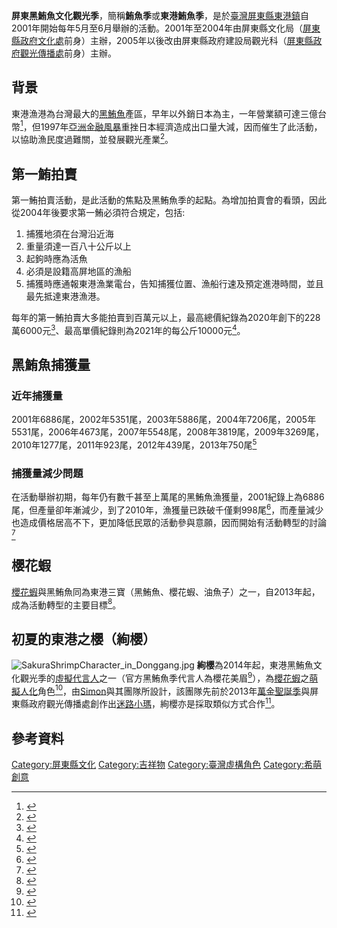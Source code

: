 {{expand|time=2015-01-16}}

'''屏東黑鮪魚文化觀光季'''，簡稱'''鮪魚季'''或'''東港鮪魚季'''，是於[[臺灣|臺灣]][[屏東縣|屏東縣]][[東港鎮_(臺灣)|東港鎮]]自2001年開始每年5月至6月舉辦的活動。2001年至2004年由屏東縣文化局（[[屏東縣政府文化處|屏東縣政府文化處]]前身）主辦，2005年以後改由屏東縣政府建設局觀光科（[[屏東縣政府觀光傳播處|屏東縣政府觀光傳播處]]前身）主辦。

==背景==
東港漁港為台灣最大的[[黑鮪魚|黑鮪魚]]產區，早年以外銷日本為主，一年營業額可達三億台幣<ref>{{cite journal|author=張倩瑋|title=文化結合觀光 黑鮪魚季掀錢潮|journal=新台灣新聞雜誌|issue=636|url=http://www.newtaiwan.com.tw/bulletinview.jsp?bulletinid=80017|accessdate=2015-01-16|date=29|deadurl=yes|archiveurl=https://web.archive.org/web/20150116082623/http://www.newtaiwan.com.tw/bulletinview.jsp?bulletinid=80017|archivedate=2015-01-16}}</ref>，但1997年[[亞洲金融風暴|亞洲金融風暴]]重挫日本經濟造成出口量大減，因而催生了此活動，以協助漁民度過難關，並發展觀光產業<ref>{{cite web|author=賴貞男|title=公私協力治理理論與應用—以屏東縣黑鮪魚文化觀光季為例|url=http://handle.ncl.edu.tw/11296/ndltd/58337410971856777628|publisher=國立臺灣師範大學政治學研究所碩士論文|accessdate=2015-01-16}}</ref>。

==第一鮪拍賣==
第一鮪拍賣活動，是此活動的焦點及黑鮪魚季的起點。為增加拍賣會的看頭，因此從2004年後要求第一鮪必須符合規定，包括:
#捕獲地須在台灣沿近海
#重量須達一百八十公斤以上
#起鉤時應為活魚
#必須是設籍高屏地區的漁船
#捕獲時應通報東港漁業電台，告知捕獲位置、漁船行速及預定進港時間，並且最先抵達東港漁港。

每年的第一鮪拍賣大多能拍賣到百萬元以上，最高總價紀錄為2020年創下的228萬6000元<ref>{{cite news|author=李文潔|title=2020年屏東「第一鮪」出爐 每公斤高達9000元創記錄|url=https://www.taiwannews.com.tw/ch/news/3918304|newspaper=台灣英文新聞|date=2020-04-17|accessdate=2021-04-18|archive-date=2021-04-20|archive-url=https://web.archive.org/web/20210420102231/https://www.taiwannews.com.tw/ch/news/3918304|dead-url=no}}</ref>、最高單價紀錄則為2021年的每公斤10000元<ref>{{cite news|author=劉星君|title=第一鮪拍賣創新高每公斤1萬 買家加碼捐太魯閣事故|url=https://udn.com/news/story/7266/5365324|newspaper=聯合報|date=2021-04-04|accessdate=2021-04-18|archive-date=2021-04-21|archive-url=https://web.archive.org/web/20210421035056/https://udn.com/news/story/7266/5365324|dead-url=no}}</ref>。

== 黑鮪魚捕獲量 ==

=== 近年捕獲量 ===
2001年6886尾，2002年5351尾，2003年5886尾，2004年7206尾，2005年5531尾，2006年4673尾，2007年5548尾，2008年3819尾，2009年3269尾，2010年1277尾，2011年923尾，2012年439尾，2013年750尾<ref>{{Cite web |url=https://smbrcourse.wordpress.com/tuna/ |title=存档副本 |access-date=2016-07-10 |archive-date=2016-10-13 |archive-url=https://web.archive.org/web/20161013173605/https://smbrcourse.wordpress.com/tuna/ |dead-url=no }}</ref>

=== 捕獲量減少問題 ===
在活動舉辦初期，每年仍有數千甚至上萬尾的黑鮪魚漁獲量，2001紀錄上為6886尾，但產量卻年漸減少，到了2010年，漁獲量已跌破千僅剩998尾<ref>{{cite news|author=姚南宏|title=1999年東港黑鮪魚破萬尾　2014年苦戰還在71尾...|url=http://www.ettoday.net/news/20140518/357835.htm|accessdate=2015-01-16|newspaper=ettoday|date=2014-05-18|archive-date=2017-09-19|archive-url=https://web.archive.org/web/20170919090602/http://www.ettoday.net/news/20140518/357835.htm|dead-url=no}}</ref>，而產量減少也造成價格居高不下，更加降低民眾的活動參與意願，因而開始有活動轉型的討論<ref>{{cite news|author=葉永騫|title=〈南部〉黑鮪魚季 低調落幕|url=http://news.ltn.com.tw/news/local/paper/409381/print|accessdate=2015-01-16|newspaper=自由時報|date=2010-07-07|archive-date=2015-01-16|archive-url=https://web.archive.org/web/20150116091917/http://news.ltn.com.tw/news/local/paper/409381/print|dead-url=no}}</ref>

==櫻花蝦==
[[正櫻蝦|櫻花蝦]]與黑鮪魚同為東港三寶（黑鮪魚、櫻花蝦、油魚子）之一，自2013年起，成為活動轉型的主要目標<ref>{{cite news|author=郭韋綺|title=屏東黑鮪魚季開跑 櫻花蝦扮主角|url=http://www.chinatimes.com/newspapers/20140504000324-260107|accessdate=2015-01-16|newspaper=中國時報|date=2014-05-04|archive-date=2016-03-06|archive-url=https://web.archive.org/web/20160306055630/http://www.chinatimes.com/newspapers/20140504000324-260107|dead-url=no}}</ref>。

==初夏的東港之櫻（絢櫻）==
[[File:SakuraShrimpCharacter_in_Donggang.jpg|thumb]]
'''絢櫻'''為2014年起，東港黑鮪魚文化觀光季的[[吉祥物|虛擬代言人]]之一（官方黑鮪魚季代言人為櫻花美眉<ref>{{cite news|author=洪書瑱|title=黑鮪魚季即將登場 代言人櫻花美眉先宣傳|url=https://tw.news.yahoo.com/%E9%BB%91%E9%AE%AA%E9%AD%9A%E5%AD%A3%E5%8D%B3%E5%B0%87%E7%99%BB%E5%A0%B4-%E4%BB%A3%E8%A8%80%E4%BA%BA%E6%AB%BB%E8%8A%B1%E7%BE%8E%E7%9C%89%E5%85%88%E5%AE%A3%E5%82%B3-041833982.html|accessdate=2015-01-16|newspaper=Yahoo新聞|date=2013-04-18|archive-date=2020-08-13|archive-url=https://web.archive.org/web/20200813094301/https://tw.news.yahoo.com/%E9%BB%91%E9%AE%AA%E9%AD%9A%E5%AD%A3%E5%8D%B3%E5%B0%87%E7%99%BB%E5%A0%B4-%E4%BB%A3%E8%A8%80%E4%BA%BA%E6%AB%BB%E8%8A%B1%E7%BE%8E%E7%9C%89%E5%85%88%E5%AE%A3%E5%82%B3-041833982.html|dead-url=no}}</ref>），為[[正櫻蝦|櫻花蝦]]之[[萌擬人化|萌擬人化]]角色<ref>{{cite news|author=萌咩誌|title=5位台灣土生土長的超萌二次元美女 網友：好有親切感|url=http://game.ettoday.net/article/447609.htm?from=fb_et_share|accessdate=2015-01-16|newspaper=ettoday|date=2015-01-08|archive-date=2017-11-15|archive-url=https://web.archive.org/web/20171115143858/https://game.ettoday.net/article/447609.htm?from=fb_et_share|dead-url=no}}</ref>，由[[希萌|Simon]]與其團隊所設計，該團隊先前於2013年[[萬金聖誕季|萬金聖誕季]]與屏東縣政府觀光傳播處創作出[[迷路小瑪|迷路小瑪]]，絢櫻亦是採取類似方式合作<ref>{{cite news|author=游琁如|title=動漫人物代言熱 黑鮪魚季「絢櫻」網路爆紅|url=http://travel.ettoday.net/article/369582.htm|accessdate=2015-01-16|newspaper=ettoday|date=2014-06-19|archive-date=2015-01-16|archive-url=https://web.archive.org/web/20150116091931/http://travel.ettoday.net/article/369582.htm|dead-url=no}}</ref>。

==參考資料==
{{reflist|2}}

[[Category:屏東縣文化|Category:屏東縣文化]]
[[Category:吉祥物|Category:吉祥物]]
[[Category:臺灣虛構角色|Category:臺灣虛構角色]]
[[Category:希萌創意|Category:希萌創意]]